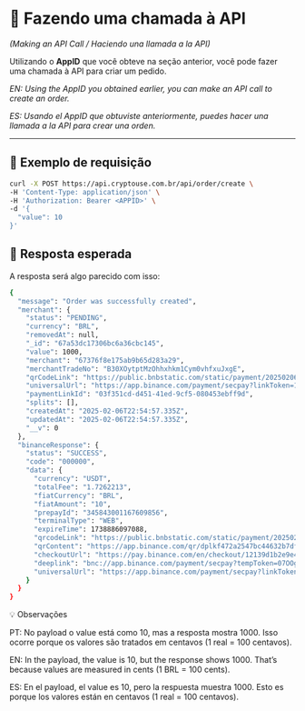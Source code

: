 # 🔄 Fazendo uma chamada à API  
*(Making an API Call / Haciendo una llamada a la API)*

Utilizando o **AppID** que você obteve na seção anterior, você pode fazer uma chamada à API para criar um pedido.

*EN: Using the AppID you obtained earlier, you can make an API call to create an order.*

*ES: Usando el AppID que obtuviste anteriormente, puedes hacer una llamada a la API para crear una orden.*

---

## 🧪 Exemplo de requisição

```sh
curl -X POST https://api.cryptouse.com.br/api/order/create \
-H 'Content-Type: application/json' \
-H 'Authorization: Bearer <APPID>' \
-d '{
  "value": 10
}'
```


## 📩 Resposta esperada

A resposta será algo parecido com isso:

```sh
{
  "message": "Order was successfully created",
  "merchant": {
    "status": "PENDING",
    "currency": "BRL",
    "removedAt": null,
    "_id": "67a53dc17306bc6a36cbc145",
    "value": 1000,
    "merchant": "67376f8e175ab9b65d283a29",
    "merchantTradeNo": "B30XOytptMzOhhxhkm1Cym0vhfxuJxgE",
    "qrCodeLink": "https://public.bnbstatic.com/static/payment/20250206/3e4e923c-2398-43ee-8c7c-1e5a451728dd.jpg",
    "universalUrl": "https://app.binance.com/payment/secpay?linkToken=12139d1b2e9e4cfeb5a0bd6ac866200e&_dp=Ym5jOi8vYXBwLmJpbmFuY2UuY29tL3BheW1lbnQvc2VjcGF5P3RlbXBUb2tlbj0wN09PZzRnS2tzaXNIT0Z3M09MMnYwZTduYWNrUWdHcSZjYW5jZWxMaW5rPWh0dHBzOi8vY3J5cHRvdXNlLmNvbS5ici9vcmRlci9mYWlsdXJl",
    "paymentLinkId": "03f351cd-d451-41ed-9cf5-080453ebff9d",
    "splits": [],
    "createdAt": "2025-02-06T22:54:57.335Z",
    "updatedAt": "2025-02-06T22:54:57.335Z",
    "__v": 0
  },
  "binanceResponse": {
    "status": "SUCCESS",
    "code": "000000",
    "data": {
      "currency": "USDT",
      "totalFee": "1.7262213",
      "fiatCurrency": "BRL",
      "fiatAmount": "10",
      "prepayId": "345843001167609856",
      "terminalType": "WEB",
      "expireTime": 1738886097088,
      "qrcodeLink": "https://public.bnbstatic.com/static/payment/20250206/3e4e923c-2398-43ee-8c7c-1e5a451728dd.jpg",
      "qrContent": "https://app.binance.com/qr/dplkf472a2547bc44632b7df7e05dae0260d",
      "checkoutUrl": "https://pay.binance.com/en/checkout/12139d1b2e9e4cfeb5a0bd6ac866200e",
      "deeplink": "bnc://app.binance.com/payment/secpay?tempToken=07OOg4gKksisHOFw3OL2v0e7nackQgGq&cancelLink=https://cryptouse.com.br/order/failure",
      "universalUrl": "https://app.binance.com/payment/secpay?linkToken=12139d1b2e9e4cfeb5a0bd6ac866200e&_dp=Ym5jOi8vYXBwLmJpbmFuY2UuY29tL3BheW1lbnQvc2VjcGF5P3RlbXBUb2tlbj0wN09PZzRnS2tzaXNIT0Z3M09MMnYwZTduYWNrUWdHcSZjYW5jZWxMaW5rPWh0dHBzOi8vY3J5cHRvdXNlLmNvbS5ici9vcmRlci9mYWlsdXJl"
    }
  }
}
```

💡 Observações

PT: No payload o value está como 10, mas a resposta mostra 1000. Isso ocorre porque os valores são tratados em centavos (1 real = 100 centavos).

EN: In the payload, the value is 10, but the response shows 1000. That’s because values are measured in cents (1 BRL = 100 cents).

ES: En el payload, el value es 10, pero la respuesta muestra 1000. Esto es porque los valores están en centavos (1 real = 100 centavos).